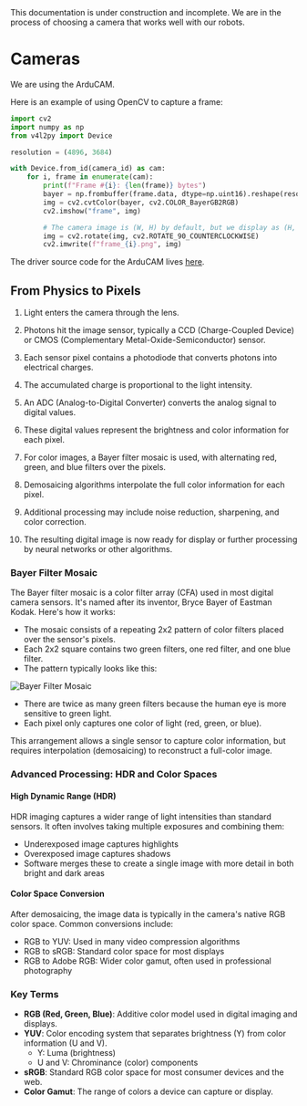 
<Callout type="warning" emoji="⚠️">
This documentation is under construction and incomplete. We are in the process of choosing a camera that works well with our robots.
</Callout>


# Cameras

We are using the ArduCAM.

Here is an example of using OpenCV to capture a frame:

```python
import cv2
import numpy as np
from v4l2py import Device

resolution = (4896, 3684)

with Device.from_id(camera_id) as cam:
    for i, frame in enumerate(cam):
        print(f"Frame #{i}: {len(frame)} bytes")
        bayer = np.frombuffer(frame.data, dtype=np.uint16).reshape(resolution[::-1])
        img = cv2.cvtColor(bayer, cv2.COLOR_BayerGB2RGB)
        cv2.imshow("frame", img)

        # The camera image is (W, H) by default, but we display as (H, W).
        img = cv2.rotate(img, cv2.ROTATE_90_COUNTERCLOCKWISE)
        cv2.imwrite(f"frame_{i}.png", img)
```

The driver source code for the ArduCAM lives [here](https://github.com/ArduCAM/MIPI_Camera).

## From Physics to Pixels

1. Light enters the camera through the lens.

2. Photons hit the image sensor, typically a CCD (Charge-Coupled Device) or CMOS (Complementary Metal-Oxide-Semiconductor) sensor.

3. Each sensor pixel contains a photodiode that converts photons into electrical charges.

4. The accumulated charge is proportional to the light intensity.

5. An ADC (Analog-to-Digital Converter) converts the analog signal to digital values.

6. These digital values represent the brightness and color information for each pixel.

7. For color images, a Bayer filter mosaic is used, with alternating red, green, and blue filters over the pixels.

8. Demosaicing algorithms interpolate the full color information for each pixel.

9. Additional processing may include noise reduction, sharpening, and color correction.

10. The resulting digital image is now ready for display or further processing by neural networks or other algorithms.

### Bayer Filter Mosaic

The Bayer filter mosaic is a color filter array (CFA) used in most digital camera sensors. It's named after its inventor, Bryce Bayer of Eastman Kodak. Here's how it works:

- The mosaic consists of a repeating 2x2 pattern of color filters placed over the sensor's pixels.
- Each 2x2 square contains two green filters, one red filter, and one blue filter.
- The pattern typically looks like this:

<Image src={bayer} alt="Bayer Filter Mosaic" width={250} height={250} />

- There are twice as many green filters because the human eye is more sensitive to green light.
- Each pixel only captures one color of light (red, green, or blue).

This arrangement allows a single sensor to capture color information, but requires interpolation (demosaicing) to reconstruct a full-color image.

### Advanced Processing: HDR and Color Spaces

#### High Dynamic Range (HDR)

HDR imaging captures a wider range of light intensities than standard sensors. It often involves taking multiple exposures and combining them:

- Underexposed image captures highlights
- Overexposed image captures shadows
- Software merges these to create a single image with more detail in both bright and dark areas

#### Color Space Conversion

After demosaicing, the image data is typically in the camera's native RGB color space. Common conversions include:

- RGB to YUV: Used in many video compression algorithms
- RGB to sRGB: Standard color space for most displays
- RGB to Adobe RGB: Wider color gamut, often used in professional photography

### Key Terms

- **RGB (Red, Green, Blue)**: Additive color model used in digital imaging and displays.
- **YUV**: Color encoding system that separates brightness (Y) from color information (U and V).
  - Y: Luma (brightness)
  - U and V: Chrominance (color) components
- **sRGB**: Standard RGB color space for most consumer devices and the web.
- **Color Gamut**: The range of colors a device can capture or display.
